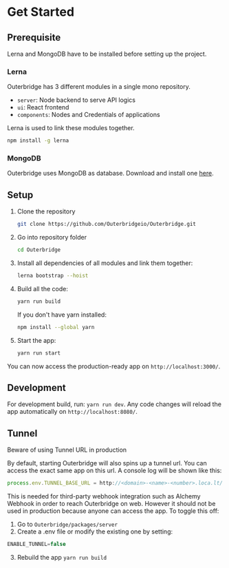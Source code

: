 
# Get Started

## Prerequisite

Lerna and MongoDB have to be installed before setting up the project.

### Lerna

Outerbridge has 3 different modules in a single mono repository.
- `server`: Node backend to serve API logics
- `ui`: React frontend
- `components`: Nodes and Credentials of applications

Lerna is used to link these modules together.
```bash
npm install -g lerna
```

### MongoDB

Outerbridge uses MongoDB as database. Download and install one [here](https://www.mongodb.com/try/download/community?tck=docs_server).


## Setup
1. Clone the repository
	```bash
	git clone https://github.com/Outerbridgeio/Outerbridge.git
	```

2. Go into repository folder
	```bash
	cd Outerbridge
	```

3. Install all dependencies of all modules and link them together:
	```bash
	lerna bootstrap --hoist
	```

4. Build all the code:
	```bash
	yarn run build
	```
    
    If you don't have yarn installed:
    ```bash
    npm install --global yarn
    ```

5. Start the app:
	```bash
	yarn run start
	```

You can now access the production-ready app on `http://localhost:3000/`.

## Development
For development build, run: `yarn run dev`. Any code changes will reload the app automatically on `http://localhost:8080/`.

## Tunnel

<Callout type="warning" emoji="⚠️">
  Beware of using Tunnel URL in production
</Callout>

By default, starting Outerbridge will also spins up a tunnel url. You can access the exact same app on this url. A console log will be shown like this:
```jsx
process.env.TUNNEL_BASE_URL = http://<domain>-<name>-<number>.loca.lt/
```
This is needed for third-party webhook integration such as Alchemy Webhook in order to reach Outerbridge on web. However it should not be used in production because anyone can access the app.
To toggle this off:
1. Go to `Outerbridge/packages/server`
2. Create a .env file or modify the existing one by setting:
  ```jsx
  ENABLE_TUNNEL=false
  ```
3. Rebuild the app `yarn run build`
